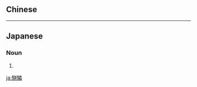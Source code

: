 ==Chinese==
{{zh-see|麒麟|v}}

----

==Japanese==
{{ja-kanjitab|き|りん|yomi=o}}

===Noun===
{{ja-noun|きりん}}

# {{alternative spelling of|lang=ja|麒麟}}

[[ja:騏驎]]
